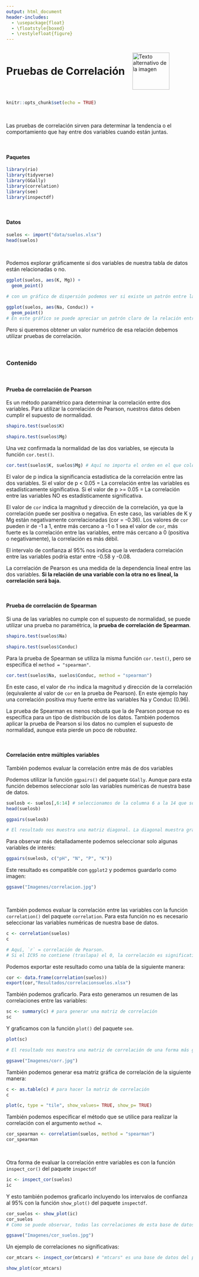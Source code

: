 ```yaml
---
output: html_document
header-includes:
  - \usepackage{float}
  - \floatstyle{boxed}
  - \restylefloat{figure}
---
```


<div style="display:flex; align-items:center;">
  <h1 style="margin:0;">Pruebas de Correlación</h1>
  <img src="Imagenes/HNBI_LOGO1.jpeg" alt="Texto alternativo de la imagen" style="width:100px; margin-left:20px;">
</div>

```r
knitr::opts_chunk$set(echo = TRUE)
```

<br>

Las pruebas de correlación sirven para determinar la tendencia o el comportamiento que hay entre dos variables cuando están juntas.

<br>

#### Paquetes

```r
library(rio)
library(tidyverse)
library(GGally)
library(correlation)
library(see)
library(inspectdf)
```

<br>

#### Datos

```r
suelos <- import("data/suelos.xlsx")
head(suelos)
```

<br>

Podemos explorar gráficamente si dos variables de nuestra tabla de datos están relacionadas o no.

```r
ggplot(suelos, aes(K, Mg)) +
  geom_point()

# con un gráfico de dispersión podemos ver si existe un patrón entre las dos variables, por ejemplo, en este gráfico se puede apreciar que no hay un patrón de relación específico entre el potasio (K) y el magnesio (Mg) según los datos de la tabla `suelos`.
```

```r
ggplot(suelos, aes(Na, Conduc)) +
  geom_point()
# En este gráfico se puede apreciar un patrón claro de la relación entre las variables, a mayores concentraciones de sodio (Na) hay mayor conductividad (Conduc) según los datos de la tabla `suelos`.
```

Pero si queremos obtener un valor numérico de esa relación debemos utilizar pruebas de correlación.

<br>

### Contenido{.tabset .tabset-pills}

<br>

#### Prueba de correlación de Pearson 

Es un método paramétrico para determinar la correlación entre dos variables.
Para utilizar la correlación de Pearson, nuestros datos deben cumplir el supuesto de normalidad.

```r
shapiro.test(suelos$K)
```

```r
shapiro.test(suelos$Mg)
```

Una vez confirmada la normalidad de las dos variables, se ejecuta la función `cor.test()`.

```r
cor.test(suelos$K, suelos$Mg) # Aquí no importa el orden en el que coloquemos las variables.
```

El valor de p indica la significancia estadística de la correlación entre las dos variables.
Si el valor de p < 0.05 = La correlación entre las variables es estadísticamente significativa.
Si el valor de p >= 0.05 = La correlación entre las variables NO es estadísticamente significativa.

El valor de `cor` indica la magnitud y dirección de la correlación, ya que la correlación puede ser positiva o negativa. En este caso, las variables de K y Mg están negativamente correlacionadas (cor = -0.36). Los valores de `cor` pueden ir de -1 a 1, entre más cercano a -1 o 1 sea el valor de `cor`, más fuerte es la correlación entre las variables, entre más cercano a 0 (positiva o negativamente), la correlación es más débil. 

El intervalo de confianza al 95% nos indica que la verdadera correlación entre las variables podría estar entre -0.58 y -0.08.

La correlación de Pearson es una medida de la dependencia lineal entre las dos variables. **Si la relación de una variable con la otra no es lineal, la correlación será baja.**

<br>

#### Prueba de correlación de Spearman 

Si una de las variables no cumple con el supuesto de normalidad, se puede utilizar una prueba no paramétrica, la **prueba de correlación de Spearman**.

```r
shapiro.test(suelos$Na)
```

```r
shapiro.test(suelos$Conduc)
```

Para la prueba de Spearman se utiliza la misma función `cor.test()`, pero se especifica el `method = "spearman"`.

```r
cor.test(suelos$Na, suelos$Conduc, method = "spearman")
```

En este caso, el valor de `rho` indica la magnitud y dirección de la correlación (equivalente al valor de `cor` en la prueba de Pearson). En este ejemplo hay una correlación positiva muy fuerte entre las variables Na y Conduc (0.96).

La prueba de Spearman es menos robusta que la de Pearson porque no es específica para un tipo de distribución de los datos. También podemos aplicar la prueba de Pearson si los datos no cumplen el supuesto de normalidad, aunque esta pierde un poco de robustez.

<br>

#### Correlación entre múltiples variables

También podemos evaluar la correlación entre más de dos variables

Podemos utilizar la función `ggpairs()` del paquete `GGally`. Aunque para esta función debemos seleccionar solo las variables numéricas de nuestra base de datos.

```r
suelosb <- suelos[,6:14] # seleccionamos de la columna 6 a la 14 que son las que contienen las variables numéricas que queremos evaluar
head(suelosb)
```

```r
ggpairs(suelosb)

# El resultado nos muestra una matriz diagonal. La diagonal muestra gráficos de densidad con la distribución de cada variable (individualmente), bajo la diagonal se muestran gráficos de dispersión de la relación entre todas las variables (una contra otra), y sobre la diagonal se muestran los valores de correlación entre las variables y la significancia estadísitica de la correlación (en simbología).
```

Para observar más detalladamente podemos seleccionar solo algunas variables de interés:

```r
ggpairs(suelosb, c("pH", "N", "P", "K"))
```

Este resultado es compatible con `ggplot2` y podemos guardarlo como imagen:

```r
ggsave("Imagenes/correlacion.jpg")
```

<br>

También podemos evaluar la correlación entre las variables con la función `correlation()` del paquete `correlation`. Para esta función no es necesario seleccionar las variables numéricas de nuestra base de datos.

```r
c <- correlation(suelos)  
c

# Aquí, `r` = correlación de Pearson.
# Si el IC95 no contiene (traslapa) el 0, la correlación es significativa
```

Podemos exportar este resultado como una tabla de la siguiente manera:

```r
cor <- data.frame(correlation(suelos))
export(cor,"Resultados/correlacionsuelos.xlsx")
```

También podemos graficarlo. Para esto generamos un resumen de las correlaciones entre las variables:

```r
sc <- summary(c) # para generar una matriz de correlación
sc
```

Y graficamos con la función `plot()` del paquete `see`.

```r
plot(sc)

# El resultado nos muestra una matriz de correlación de una forma más gráfica, los colores indican la dirección y la magnitud de la correlación.
```

```r
ggsave("Imagenes/corr.jpg")
```

También podemos generar esa matriz gráfica de correlación de la siguiente manera:

```r
c <- as.table(c) # para hacer la matriz de correlación 
c
```

```r
plot(c, type = "tile", show_values= TRUE, show_p= TRUE)
```

También podemos especificar el método que se utilice para realizar la correlación con el argumento `method =`.

```r
cor_spearman <- correlation(suelos, method = "spearman")
cor_spearman
```


<br>

Otra forma de evaluar la correlación entre variables es con la función `inspect_cor()` del paquete `inspectdf`

```r
ic <- inspect_cor(suelos)
ic
```

Y esto también podemos graficarlo incluyendo los intervalos de confianza al 95% con la función `show_plot()` del paquete `inspectdf`.

```r
cor_suelos <- show_plot(ic)
cor_suelos
# Como se puede observar, todas las correlaciones de esta base de datos son significativas, ya que ningún intervalo de confianza traslapa con el 0.
```

```r
ggsave("Imagenes/cor_suelos.jpg")
```

Un ejemplo de correlaciones no significativas:

```r
cor_mtcars <- inspect_cor(mtcars) # "mtcars" es una base de datos del paquete base de R que contiene datos de pruebas en carretera de diferentes motores de automóviles.

show_plot(cor_mtcars)
```

<br>